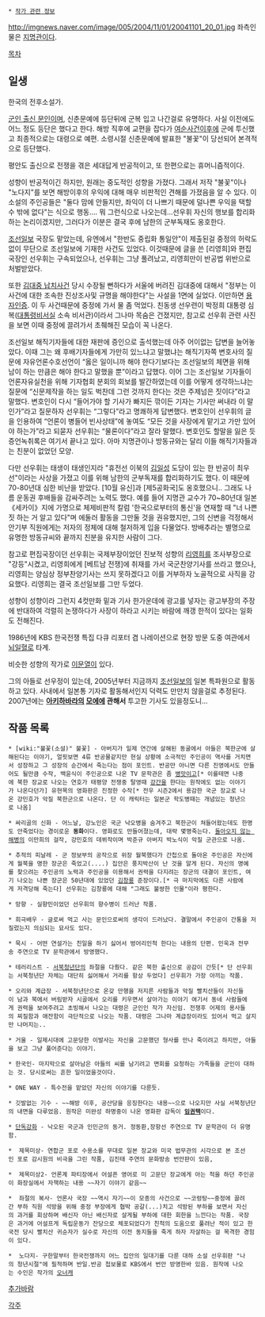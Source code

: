 * [[작가 관련 정보]]
http://imgnews.naver.com/image/005/2004/11/01/20041101_20_01.jpg
좌측인물은 [[지명관]]이다.

[[목차]]
== 일생 ==
한국의 전후소설가.

[[군인 출신 문인]]이며, 신춘문예에 등단뒤에 군복 입고 나간걸로 유명하다. 사실 이전에도 어느 정도 등단은 했다고 한다. 해방 직후에 교편을 잡다가 [[여순사건]]이후에 군에 투신했고 최종적으로는 대령으로 예편. 소령시절 신춘문예에 발표한 "불꽃"이 당선되어 본격적으로 등단했다. 

평안도 출신으로 전쟁을 겪은 세대답게 반공적이고, 또 한편으로는 휴머니즘적이다.

성향이 반공적이긴 하지만, 원래는 중도적인 성향을 가졌다. 그래서 저작 "불꽃"이나 "노다지"를 보면 해방이후의 우익에 대해 매우 비판적인 견해를 가졌음을 알 수 있다. 이 소설의 주인공들은 "둘다 맘에 안들지만, 좌익이 더 나쁘기 때문에 덜나쁜 우익을 택할수 밖에 없다"는 식으로 행동.... 뭐 그런식으로 나오는데...선우휘 자신의 행보를 합리화하는 논리이겠지만, 그러다가 이분은 결국 후에 남한의 군부독재도 옹호한다. 

[[조선일보]] 국장도 맡았는데, 유엔에서 "한반도 중립화 통일안"이 제출된걸 중정의 허락도 없이 무단으로 조선일보에 기재한 사건도 있었다. 이것때문에 글을 쓴 [리영희]와 편집국장인 선우휘는 구속되었으나, 선우휘는 그냥 풀려났고, 리영희만이 반공법 위반으로 처벌받았다.

또한 [[김대중 납치사건]] 당시 수장될 뻔하다가 서울에 버려진 김대중에 대해서 "정부는 이 사건에 대한 조속한 진상조사및 규명을 해야한다"는 사설을 1면에 실었다. 이만하면 [[용자]]인증. 이 두 사건때문에 중정에 가서 물 좀 먹었다. 친동생 선우련이 박정희 대통령 심복([[대통령비서실]] 소속 비서관)이라서 그나마 목숨은 건졌지만, 참고로 선우휘 관련 사진을 보면 이때 중정에 끌려가서 초췌해진 모습이 꼭 나온다.

조선일보 해직기자들에 대한 재판에 증인으로 출석했는데 아주 어이없는 답변을 늘어놓았다. 이때 그는 왜 후배기자들에게 가만히 있느냐고 말했냐는 해직기자쪽 변호사의 질문에 자유언론수호선언이 “옳은 일이니까 해야 한다기보다는 조선일보의 체면을 위해 남이 하는 만큼은 해야 한다고 말했을 뿐”이라고 답했다. 이어 그는 조선일보 기자들이 언론자유실천을 위해 기자협회 분회의 회보를 발간하였는데 이를 어떻게 생각하느냐는 질문에 “신문제작을 하는 일도 벅찬데 그런 것까지 한다는 것은 주제넘은 짓이다”라고 말했다. 변호인이 다시 “들어가야 할 기사가 빠지든 깎이든 기자는 기사만 써내라 이 말인가”라고 질문하자 선우휘는 “그렇다”라고 명쾌하게 답변했다. 변호인이 선우휘의 글을 인용하여 “언론이 병들어 빈사상태”에 놓여도 “모든 것을 사장에게 맡기고 가만 있어야 하는가”라고 되묻자 선우휘는 “물론이다”라고 잘라 말했다. 변호인도 할말을 잃은 듯 증언녹취록은 여기서 끝나고 있다. 아마 지명관이나 방동규와는 달리 이들 해직기자들과는 친분이 없었던 모양.

다만 선우휘는 태생이 태생인지라 "휴전선 이북의 [[김일성]] 도당이 있는 한 반공이 최우선"이라는 사상을 가졌고 이를 위해 남한의 군부독재를 합리화하기도 했다. 이 때문에 70-80년대 심한 비난을 받았다. [10월 유신]과 [제5공화국]도 옹호했으니.. 그래도 나름 운동권 후배들을 감싸주려는 노력도 했다. 예를 들어 지명관 교수가 70~80년대 일본 《세카이》지에 가명으로 체제비판적 칼럼 '한국으로부터의 통신'을 연재할 때 "너 나쁜 짓 하는 거 알고 있다"며 에둘러 활동을 그만둘 것을 권유했지만, 그의 신변을 걱정해서 안기부 직원에게는 저자의 정체에 대해 철저하게 입을 다물었다. 방배추라는 별명으로 유명한 방동규씨와 끝까지 친분을 유지한 사람이 그다. 

참고로 편집국장이던 선우휘는 국제부장이었던 진보적 성향의 [[리영희]]를 조사부장으로 "강등"시켰고, 리영희에게 [베트남 전쟁]에 취재를 가서 국군찬양기사를 쓰라고 했으나, 리영희는 양심상 정부찬양기사는 쓰지 못하겠다고 이를 거부하자 노골적으로 사직을 강요했다. 리영희는 결국 조선일보를 그만 두었다. 

성향이 성향이라 그런지 4컷만화 밑과 기사 한가운데에 광고를 넣자는 광고부장의 주장에 반대하여 걱렬히 논쟁하다가 사장이 하라고 시키는 바람에 깨갱 한적이 있다는 일화도 전해진다.

1986년에 KBS 한국전쟁 특집 다큐 리포터 겸 나레이션으로 현장 방문 도중 여관에서 [[뇌일혈]]로 타계.

비슷한 성향의 작가로 [[이문열]]이 있다.

그의 아들로 선우정이 있는데, 2005년부터 지금까지 [[조선일보]]의 일본 특파원으로 활동하고 있다. 사내에서 일본통 기자로 활동해서인지 덕력도 만만치 않을걸로 추정된다. 2007년에는 '''[[아키하바라]]의 [[모에]]에 관해서''' 투고한 기사도 있을정도니...

== 작품 목록 ==

 * [wiki:"불꽃(소설)" 불꽃] - 아버지가 일제 연간에 살해된 동굴에서 아들은 북한군에 살해된다는 이야기, 얼핏보면 4류 반공물같지만 현실 상황에 소극적인 주인공이 역사를 거치면서 성장하고 그 성장의 순간에서 죽는다는 점이 포인트. 반공만 아니면 다른 진영에서도 만들어도 될만큼 수작, 백윤식이 주인공으로 나온 TV 문학관은 좀 [[병맛]]이고[* 이를테면 나중에 북한 장교로 나오는 연호가 태평양 전쟁중 탈영때 [[강간]]을 한다는 원작에도 없는 이야기가 나온다던가] 유현목의 영화판은 진정한 수작[* 전우 시즌2에서 용감한 국군 장교로 나온 강민호가 악질 북한군으로 나온다. 단 이 캐릭터는 일본군 학도병때는 개념있는 청년으로 나옴]

 * 싸리골의 신화 - 어느날, 강노인은 국군 낙오병을 숨겨주고 북한군이 쳐들어왔는데도 한명도 안죽었다는 경이로운 '''동화'''이다. 영화로도 만들어졌는데, 대략 몇명죽는다. [[돌아오지 않는 해병]]의 이만희의 걸작, 강민호의 데뷔작이며 박준규 아버지 박노식이 악질 군관으로 나옴.

 * 추적의 피날레 - 군 정보부의 공작으로 위장 월북했다가 간첩으로 돌아온 주인공은 자신에게 월북을 명한 장군은 죽었고(....) 집안은 풍지박산이 난 것을 알게 된다. 자신의 명예를 찾으려는 주인공의 노력과 주인공을 이용해서 권력을 다지려는 장군의 대결이 포인트, 여기 나오는 나쁜 장군은 50년대에 있었던 [[김창룡]] 준장이다.[* 극 마지막에도 다른 사람에게 저격당해 죽는다] 선우휘는 김창룡에 대해 "그래도 불쌍한 인물"이라 평한다.

 * 망향 - 실향민이었던 선우휘의 향수병이 드러난 작품.

 * 희극배우 - 글로써 먹고 사는 문인으로써의 생각이 드러났다. 결말에서 주인공이 간통을 저질렀는지 의심되는 묘사도 있다.

 * 묵시 - 어떤 연설가는 친일을 하기 싫어서 벙어리인척 한다는 내용의 단편. 민욱과 전무송 주연으로 TV 문학관에서 방영했다.

 * 테러리스트 - [[서북청년단]]의 좌절을 다뤘다. 같은 북한 출신으로 공감이 간듯[* 단 선우휘는 서북청년단 자체는 대단히 싫어해서 거리를 항상 두었다] 선우휘가 가장 아끼는 작품.

 * 오리와 계급장 - 서북청년단으로 온갖 만행을 저지른 사람들과 악질 빨치산들이 자신들이 남과 북에서 버림받자 시골에서 오리를 키우면서 살아가는 이야기 여기서 동네 사람들에게 권력을 보여주려고 초빙해서 나오는 대령은 군인인 작가 자신임. 전쟁후 어제의 용사들의 찌질함과 애잔함이 극단적으로 나오는 작품. 대령은 그나마 계급장이라도 있어서 먹고 살지만 나머지는..

 * 거울 - 일제시대에 고문당한 이발사는 자신을 고문했던 형사를 만나 죽이려고 하지만, 아들을 보고 그냥 풀어준다는 이야기.

 * 한국인- 마지막으로 살아남은 아들의 씨를 남기려고 면회를 요청하는 가족들을 군인이 대하는 것. 당시로써는 흔한 일이었을것이다.

 * ONE WAY - 특수전을 맡았던 자신의 이야기를 다룬듯.

 * 깃발없는 기수 - ~~해방 이후, 공산당을 응징한다는 내용~~으로 나오지만 사실 서북청년단의 내면을 다루었음. 원작은 미완성 하명중이 나온 영화판 감독이 '''[[임권택]]'''이다.

 * [[단독강화]] - 낙오된 국군과 인민군의 동거. 정동환,장항선 주연으로 TV 문학관이 더 유명함. 

 *  제목미상- 연합군 포로 수용소를 무대로 일본 장교와 미국 법무관의 시각으로 본 조선인 포로 감시원의 비극을 그린 작품, 김진태 주연의 문화방송 번안판이 있음,

 *  제목미상2- 언론계 파티장에서 어설픈 영어로 미 고문단 장교에게 아는 척을 하던 주인공이 화장실에서 자책하는 내용 ~~자기 이야기 같음~~

 *  좌절의 복사- 언론사 국장 ~~역시 자기~~이 모종의 사건으로 ~~코렁탕~~중정에 끌려간 부하 직원 석방을 위해 중정 부장에게 협박 공갈(...)치고 석방된 부하를 보면서 자신의 과거를 회상하며 배신자 아닌 배신자로 살게될 부하에 대한 회한을 느낀다는 작품. 국장은 과거에 어설프게 독립운동가 잔당으로 체포되었다가 친척의 도움으로 풀려난 적이 있고 한국전 당시 빨치산 귀순자가 실수로 자신의 이전 동지들을 죽게 하자 자살하는 걸 목격한 경험이 있다.

 *  노다지- 구한말부터 한국전쟁까지 어느 집안의 일대기를 다룬 대하 소설 선우휘판 "나의 청년시절"에 필적하며 반일.반공 첩보물로 KBS에서 번안 방영한바 있음. 원작에 나오는 수인은 작가의 [[오너캐]]

[[추가바람]]

[[각주]]
